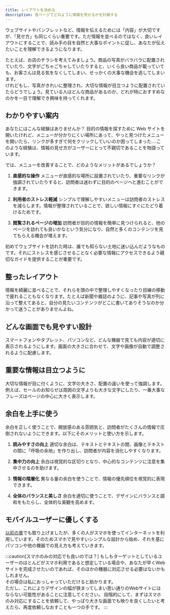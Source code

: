 ```yaml
---
title: レイアウトを決める
description: 各ページでどのように情報を見せるかを計画する
---
```


ウェブサイトやパンフレットなど、情報を伝えるためには「内容」が大切ですが、「見せ方」も同じくらい重要です。ただ情報を並べるのではなく、良いレイアウトにすることで、読み手の目を自然と大事なポイントに促し、あなたが伝えたいことを理解できるようになります。

たとえば、お店のチラシを考えてみましょう。商品の写真がバラバラに配置されていたり、文字がごちゃごちゃしていたりすると、いくら良い商品が載っていても、お客さんは見る気をなくしてしまい、せっかくの大事な機会を逃してしまいます。<br />
けれどもし、写真がきれいに整理され、大切な情報が目立つように配置されていたらどうでしょう。見ている人はどんな商品があるのか、どれが特におすすめなのかを一目で理解でき興味を持ってくれます。

## わかりやすい案内

あなたにはこんな経験はありませんか？ 目的の情報を探すために Web サイトを開いたけれど、メニューが分かりにくい場所にあって、やっと見つけたメニューを開いたら、リンクが多すぎて何をクリックしていいのか困ってしまった....このような経験は、情報の見せ方がユーザーにとって不親切であることを物語っています。

では、メニューを改善することで、どのようなメリットがあるでしょうか？

1. **直感的な操作**
   メニューが直感的な場所に設置されていたり、重要なリンクが強調されていたりすると、訪問者は迷わずに目的のページへと進むことができます。

2. **利用者のストレス軽減**
   シンプルで理解しやすいメニューは訪問者のストレスを減らします。情報が整理されていることで、欲しい情報にすぐにたどり着けるためです。

3. **閲覧されるページの増加**
   訪問者が目的の情報を簡単に見つけられると、他のページを訪れても良いかなという気分になり、自然と多くのコンテンツを見てもらえる機会が増えます。

初めてウェブサイトを訪れた時は、誰でも知らない土地に迷い込んだようなものです。それにストレスを感じさせることなく必要な情報にアクセスできるよう親切なガイドを提供することが重要です。

## 整ったレイアウト

情報を綺麗に並べることで、それらを頭の中で整理しやすくなったり目線の移動で疲れることもなくなります。たとえば新聞や雑誌のように、記事や写真が列に沿って整えてあると、自分の見たいコンテンツがどこに書いてありそうなのか分かって迷うことがありませんよね。

## どんな画面でも見やすい設計

スマートフォンやタブレット、パソコンなど、どんな機器で見ても内容が適切に表示されるようにします。画面の大きさに合わせて、文字や画像が自動で調整されるように配慮します。

## 重要な情報は目立つように

大切な情報が目に付くように、文字の大きさ、配置の違いを使って強調します。例えば、セールのお知らせは周囲の文字よりも大きな文字にしたり、一番大事なフレーズはページの中心に大きく表示します。

## 余白を上手に使う

余白を正しく使うことで、開放感のある雰囲気と、訪問者がたくさんの情報で圧倒されないようにできます。以下にそのメリットと使い方を示します。

1. **読みやすさの向上**
  適切な余白は、テキストとテキストの間、画像とテキストの間に「呼吸の余地」を作り出し、訪問者が内容を消化しやすくなります。

2. **集中力の向上**
  余白は視覚的な区切りとなり、中心的なコンテンツに注意を集中させるのを助けます。

3. **情報の階層化**
  異なる量の余白を使うことで、情報の優先順位を視覚的に表現できます。

4. **全体のバランスと美しさ**
  余白を適切に使うことで、デザインにバランスと調和をもたらし、全体的な美観を高めます。

## モバイルユーザーに優しくする

[以前の章](/guides/create-website/plan-content/#モバイルユーザーに優しくする)でも取り上げましたが、多くの人がスマホを使ってインターネットを利用しています。そのためスマホで見やすいシンプルな設計から始め、それを基にパソコンや他の機器での見え方も考えていきます。

:::caution[スマホのみの対応でも良いのでは？]
  もしもターゲットとしているユーザーのほとんどがスマホ利用であると想定している場合や、あなたが早くWebサイトを完成させたいのであれば、そのほかの機器に対応させる必要はないかもしれません。<br />
  その場合は私におっしゃっていただけると助かります。<br />
  ただし、これによりデザインの幅が狭まってしまい思い通りのWebサイトにはならない可能性があることに注意してください。
  段階的にして、まずはスマホのみ対応にすることを依頼して、やっぱり大きな画面でも映りを良くしたいと考えたら、再度依頼しなおすことも一つの手です。
:::